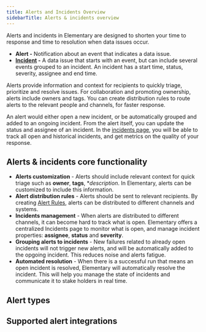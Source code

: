 ```yaml
---
title: Alerts and Incidents Overview
sidebarTitle: Alerts & incidents overview
---
```


<Snippet file="cloud/cloud-feature-tag.mdx" />

Alerts and incidents in Elementary are designed to shorten your time to response and time to resolution when data issues occur.

- **Alert -** Notification about an event that indicates a data issue.
- **[Incident](/features/alerts-and-incidents/incidents) -** A data issue that starts with an event, but can include several events grouped to an incident. An incident has a start time, status, severity, assignee and end time. 

Alerts provide information and context for recipients to quickly triage, prioritize and resolve issues. 
For collaboration and promoting ownership, alerts include owners and tags. 
You can create distribution rules to route alerts to the relevant people and channels, for faster response. 

An alert would either open a new incident, or be automatically grouped and added to an ongoing incident.
From the alert itself, you can update the status and assignee of an incident. In the [incidents page](/features/alerts-and-incidents/incident-management),
you will be able to track all open and historical incidents, and get metrics on the quality of your response.

## Alerts & incidents core functionality 

- **Alerts customization** - Alerts should include relevant context for quick triage such as **owner**, **tags**, **description*. In Elementary, alerts can be customized to include this information.
- **Alert distribution rules** - Alerts should be sent to relevant recipients. By creating [Alert Rules](/features/alerts-and-incidents/alert-rules), alerts can be distributed to different channels and systems.
- **Incidents management** - When alerts are distributed to different channels, it can become hard to track what is open. Elementary offers a centralized Incidents page to monitor what is open, and manage incident properties: **assignee**, **status** and **severity**.  
- **Grouping alerts to incidents** - New failures related to already open incidents will not trigger new alerts, and will be automatically added to the opgoing incident. This reduces noise and alerts fatigue.  
- **Automated resolution** - When there is a successful run that means an open incident is resolved, Elementary will automatically resolve the incident. This will help you manage the state of incidents and communicate it to stake holders in real time. 

## Alert types

<Snippet file="cloud/features/alerts-and-incidents/alert-types.mdx" />

## Supported alert integrations

<Snippet file="cloud/integrations/cards-groups/alerts-destination-cards.mdx" />